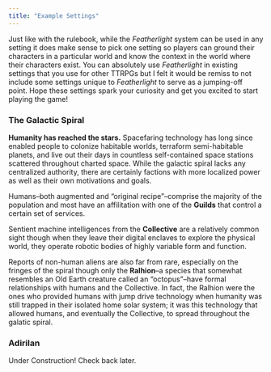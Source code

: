 ```yaml
---
title: "Example Settings"
---
```


Just like with the rulebook, while the _Featherlight_ system can be used in any setting it does make sense to pick one setting so players can ground their characters in a particular world and know the context in the world where their characters exist. You can absolutely use _Featherlight_ in existing settings that you use for other TTRPGs but I felt it would be remiss to not include some settings unique to _Featherlight_ to serve as a jumping-off point. Hope these settings spark your curiosity and get you excited to start playing the game!

:::{.panel-tabset}
### The Galactic Spiral

**Humanity has reached the stars.** Spacefaring technology has long since enabled people to colonize habitable worlds, terraform semi-habitable planets, and live out their days in countless self-contained space stations scattered throughout charted space. While the galactic spiral lacks any centralized authority, there are certainly factions with more localized power as well as their own motivations and goals.

Humans--both augmented and "original recipe"--comprise the majority of the population and most have an affilitation with one of the **Guilds** that control a certain set of services.

Sentient machine intelligences from the **Collective** are a relatively common sight though when they leave their digital enclaves to explore the physical world, they operate robotic bodies of highly variable form and function. 

Reports of non-human aliens are also far from rare, especially on the fringes of the spiral though only the **Ralhion**--a species that somewhat resembles an Old Earth creature called an "octopus"--have formal relationships with humans and the Collective. In fact, the Ralhion were the ones who provided humans with jump drive technology when humanity was still trapped in their isolated home solar system; it was this technology that allowed humans, and eventually the Collective, to spread throughout the galatic spiral.

### Adirilan

Under Construction! Check back later.

:::

